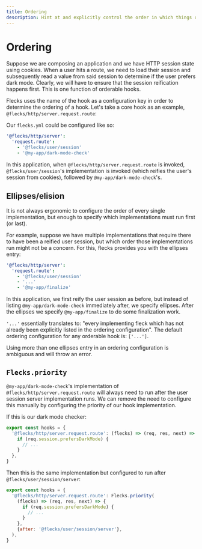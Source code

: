 ```yaml
---
title: Ordering
description: Hint at and explicitly control the order in which things occur.
---
```


# Ordering

Suppose we are composing an application and we have HTTP session state using cookies. When a
user hits a route, we need to load their session and subsequently read a value from said session
to determine if the user prefers dark mode. Clearly, we will have to ensure that the session
reification happens first. This is one function of orderable hooks.

Flecks uses the name of the hook as a configuration key in order to determine the ordering of a
hook. Let's take a core hook as an example, `@flecks/http/server.request.route`:

Our `flecks.yml` could be configured like so:

```yaml
'@flecks/http/server':
  'request.route':
    - '@flecks/user/session'
    - '@my-app/dark-mode-check'
```

In this application, when `@flecks/http/server.request.route` is invoked, `@flecks/user/session`'s
implementation is invoked (which reifies the user's session from cookies), followed by
`@my-app/dark-mode-check`'s.

## Ellipses/elision

It is not always ergonomic to configure the order of every single implementation, but enough to
specify which implementations must run first (or last).

For example, suppose we have multiple implementations that require there to have been a reified
user session, but which order those implementations run might not be a concern. For this, flecks
provides you with the ellipses entry:

```yaml
'@flecks/http/server':
  'request.route':
    - '@flecks/user/session'
    - '...'
    - '@my-app/finalize'
```

In this application, we first reify the user session as before, but instead of listing
`@my-app/dark-mode-check` immediately after, we specify ellipses. After the ellipses we specify
`@my-app/finalize` to do some finalization work.

`'...'` essentially translates to: "every implementing fleck which has not already been explicitly
listed in the ordering configuration". The default ordering configuration for any orderable hook is: `['...']`.

Using more than one ellipses entry in an ordering configuration is ambiguous and will throw an
error.

## `Flecks.priority`

`@my-app/dark-mode-check`'s implementation of `@flecks/http/server.request.route` will always need
to run after the user session server implementation runs. We can remove the need to configure
this manually by configuring the priority of our hook implementation.

If this is our dark mode checker:

```js
export const hooks = {
  '@flecks/http/server.request.route': (flecks) => (req, res, next) => {
    if (req.session.prefersDarkMode) {
      // ...
    }
  },
}
```

Then this is the same implementation but configured to run after `@flecks/user/session/server`:

```js
export const hooks = {
  '@flecks/http/server.request.route': Flecks.priority(
    (flecks) => (req, res, next) => {
      if (req.session.prefersDarkMode) {
        // ...
      }
    },
    {after: '@flecks/user/session/server'},
  ),
}
```
